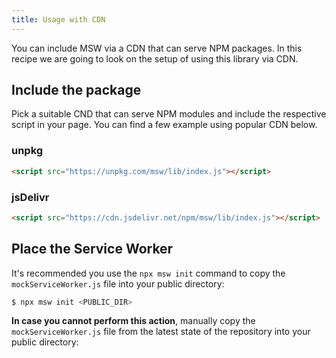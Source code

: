 ```yaml
---
title: Usage with CDN
---
```


You can include MSW via a CDN that can serve NPM packages. In this recipe we are going to look on the setup of using this library via CDN.

## Include the package

Pick a suitable CND that can serve NPM modules and include the respective script in your page. You can find a few example using popular CDN below.

### unpkg

```html
<script src="https://unpkg.com/msw/lib/index.js"></script>
```

### jsDelivr

```html
<script src="https://cdn.jsdelivr.net/npm/msw/lib/index.js"></script>
```

## Place the Service Worker

It's recommended you use the `npx msw init` command to copy the `mockServiceWorker.js` file into your public directory:

```bash
$ npx msw init <PUBLIC_DIR>
```

**In case you cannot perform this action**, manually copy the `mockServiceWorker.js` file from the latest state of the repository into your public directory:
